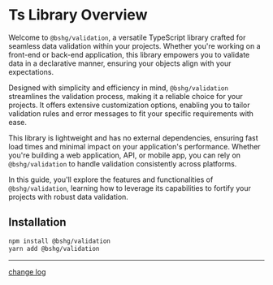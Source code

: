 # Ts Library Overview

Welcome to `@bshg/validation`, a versatile TypeScript library crafted for seamless data validation within your projects. Whether you're working on a front-end or back-end application, this library empowers you to validate data in a declarative manner, ensuring your objects align with your expectations.

Designed with simplicity and efficiency in mind, `@bshg/validation` streamlines the validation process, making it a reliable choice for your projects. It offers extensive customization options, enabling you to tailor validation rules and error messages to fit your specific requirements with ease.

This library is lightweight and has no external dependencies, ensuring fast load times and minimal impact on your application's performance. Whether you're building a web application, API, or mobile app, you can rely on `@bshg/validation` to handle validation consistently across platforms.

In this guide, you'll explore the features and functionalities of `@bshg/validation`, learning how to leverage its capabilities to fortify your projects with robust data validation.

## Installation

```bash
npm install @bshg/validation
yarn add @bshg/validation
```

---
[change log](https://github.com/bsh-generator/bshg_validation_ts/blob/main/CHANGELOG.md)